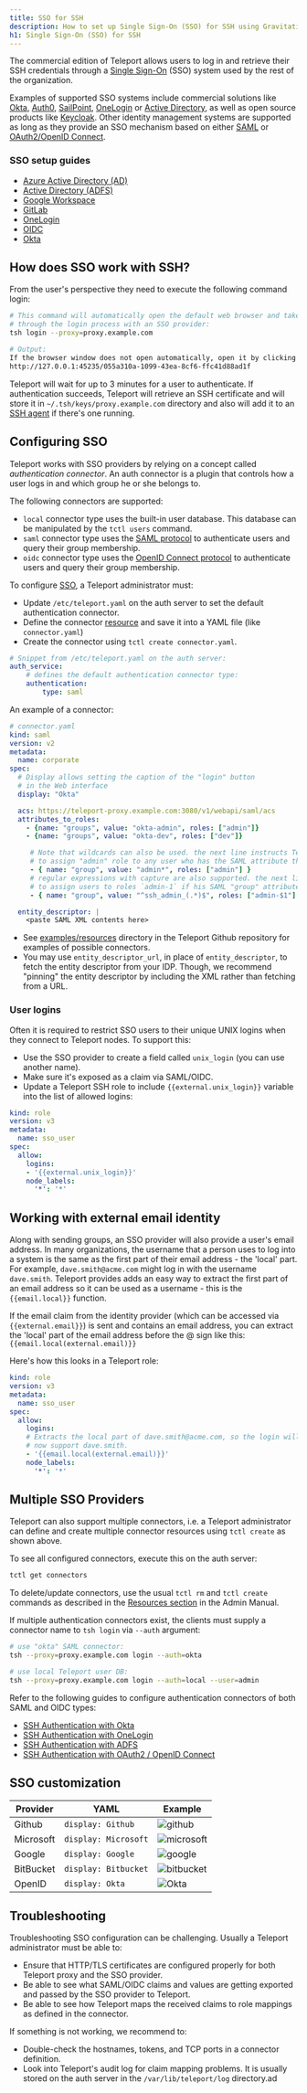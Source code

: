 ```yaml
---
title: SSO for SSH
description: How to set up Single Sign-On (SSO) for SSH using Gravitational Teleport.
h1: Single Sign-On (SSO) for SSH
---
```


The commercial edition of Teleport allows users to log in and retrieve their SSH
credentials through a [Single Sign-On](https://en.wikipedia.org/wiki/Single_sign-on)
(SSO) system used by the rest of the organization.

Examples of supported SSO systems include commercial solutions like [Okta](https://www.okta.com),
[Auth0](https://auth0.com/), [SailPoint](https://www.sailpoint.com/),
[OneLogin](https://www.onelogin.com/) or [Active Directory](https://en.wikipedia.org/wiki/Active_Directory_Federation_Services), as well as open source products like [Keycloak](http://www.keycloak.org).
Other identity management systems are supported as long as they provide an
SSO mechanism based on either [SAML](https://en.wikipedia.org/wiki/Security_Assertion_Markup_Language)
or [OAuth2/OpenID Connect](https://en.wikipedia.org/wiki/OpenID_Connect).

### SSO setup guides

- [Azure Active Directory (AD)](ssh-azuread.mdx)
- [Active Directory (ADFS)](ssh-adfs.mdx)
- [Google Workspace](ssh-google-workspace.mdx)
- [GitLab](gitlab.mdx)
- [OneLogin](ssh-one-login.mdx)
- [OIDC](oidc.mdx)
- [Okta](ssh-okta.mdx)

## How does SSO work with SSH?

From the user's perspective they need to execute the following command login:

```bash
# This command will automatically open the default web browser and take a user
# through the login process with an SSO provider:
tsh login --proxy=proxy.example.com

# Output:
If the browser window does not open automatically, open it by clicking on the link:
http://127.0.0.1:45235/055a310a-1099-43ea-8cf6-ffc41d88ad1f
```

Teleport will wait for up to 3 minutes for a user to authenticate. If authentication
succeeds, Teleport will retrieve an SSH certificate and will store it in
`~/.tsh/keys/proxy.example.com` directory and also will add it to an
[SSH agent](https://en.wikipedia.org/wiki/Ssh-agent) if there's one running.

## Configuring SSO

Teleport works with SSO providers by relying on a concept called
*authentication connector*. An auth connector is a plugin that controls how
a user logs in and which group he or she belongs to.

The following connectors are supported:

- `local` connector type uses the built-in user database. This database can be manipulated by the `tctl users` command.
- `saml` connector type uses the [SAML protocol](https://en.wikipedia.org/wiki/Security_Assertion_Markup_Language)
  to authenticate users and query their group membership.
- `oidc` connector type uses the [OpenID Connect protocol](https://en.wikipedia.org/wiki/OpenID_Connect)
  to authenticate users and query their group membership.

To configure [SSO](https://en.wikipedia.org/wiki/Single_sign-on), a Teleport administrator must:

- Update `/etc/teleport.yaml` on the auth server to set the default
  authentication connector.
- Define the connector [resource](../../admin-guide.mdx#resources) and save it into
  a YAML file (like `connector.yaml`)
- Create the connector using `tctl create connector.yaml`.

```yaml
# Snippet from /etc/teleport.yaml on the auth server:
auth_service:
    # defines the default authentication connector type:
    authentication:
        type: saml
```

An example of a connector:

```yaml
# connector.yaml
kind: saml
version: v2
metadata:
  name: corporate
spec:
  # Display allows setting the caption of the "login" button
  # in the Web interface
  display: "Okta"

  acs: https://teleport-proxy.example.com:3080/v1/webapi/saml/acs
  attributes_to_roles:
    - {name: "groups", value: "okta-admin", roles: ["admin"]}
    - {name: "groups", value: "okta-dev", roles: ["dev"]}

     # Note that wildcards can also be used. the next line instructs Teleport
     # to assign "admin" role to any user who has the SAML attribute that begins with "admin":
     - { name: "group", value: "admin*", roles: ["admin"] }
     # regular expressions with capture are also supported. the next line instructs Teleport
     # to assign users to roles `admin-1` if his SAML "group" attribute equals 'ssh_admin_1':
     - { name: "group", value: "^ssh_admin_(.*)$", roles: ["admin-$1"] }

  entity_descriptor: |
    <paste SAML XML contents here>
```

- See [examples/resources](https://github.com/gravitational/teleport/tree/master/examples/resources)
  directory in the Teleport Github repository for examples of possible connectors.
- You may use `entity_descriptor_url`, in place of `entity_descriptor`, to fetch the entity descriptor from your IDP. Though, we recommend "pinning" the entity descriptor by including the XML rather than fetching from a URL.

### User logins

Often it is required to restrict SSO users to their unique UNIX logins when they
connect to Teleport nodes. To support this:

- Use the SSO provider to create a field called `unix_login` (you can use another name).
- Make sure it's exposed as a claim via SAML/OIDC.
- Update a Teleport SSH role to include `{{external.unix_login}}` variable into the list of allowed logins:

```yaml
kind: role
version: v3
metadata:
  name: sso_user
spec:
  allow:
    logins:
    - '{{external.unix_login}}'
    node_labels:
      '*': '*'
```

## Working with external email identity

Along with sending groups, an SSO provider will also provide a user's email address.
In many organizations, the username that a person uses to log into a system is the
same as the first part of their email address - the 'local' part. For example, `dave.smith@acme.com` might log in with the username `dave.smith`. Teleport provides adds an easy way to
extract the first part of an email address so it can be used as a username - this
is the `{{email.local}}` function.

If the email claim from the identity provider (which can be accessed via `{{external.email}}`) is sent and contains an email address, you can extract the 'local' part of the email address before the @ sign like this: `{{email.local(external.email)}}`

Here's how this looks in a Teleport role:

```yaml
kind: role
version: v3
metadata:
  name: sso_user
spec:
  allow:
    logins:
    # Extracts the local part of dave.smith@acme.com, so the login will
    # now support dave.smith.
    - '{{email.local(external.email)}}'
    node_labels:
      '*': '*'
```

## Multiple SSO Providers

Teleport can also support multiple connectors, i.e. a Teleport administrator
can define and create multiple connector resources using `tctl create` as shown above.

To see all configured connectors, execute this on the auth server:

```bash
tctl get connectors
```

To delete/update connectors, use the usual `tctl rm` and `tctl create` commands
as described in the [Resources section](../../admin-guide.mdx#resources) in the Admin Manual.

If multiple authentication connectors exist, the clients must supply a
connector name to `tsh login` via `--auth` argument:

```bash
# use "okta" SAML connector:
tsh --proxy=proxy.example.com login --auth=okta

# use local Teleport user DB:
tsh --proxy=proxy.example.com login --auth=local --user=admin
```

Refer to the following guides to configure authentication connectors of both
SAML and OIDC types:

- [SSH Authentication with Okta](ssh-okta.mdx)
- [SSH Authentication with OneLogin](ssh-one-login.mdx)
- [SSH Authentication with ADFS](ssh-adfs.mdx)
- [SSH Authentication with OAuth2 / OpenID Connect](oidc.mdx)

## SSO customization

| Provider | YAML | Example |
| - | - | - |
| Github | `display: Github` | ![github](../../../img/teleport-sso/github@2x.png) |
| Microsoft | `display: Microsoft` | ![microsoft](../../../img/teleport-sso/microsoft@2x.png) |
| Google | `display: Google` | ![google](../../../img/teleport-sso/google@2x.png) |
| BitBucket | `display: Bitbucket` | ![bitbucket](../../../img/teleport-sso/bitbucket@2x.png) |
| OpenID | `display: Okta` | ![Okta](../../../img/teleport-sso/openId@2x.png) |

## Troubleshooting

Troubleshooting SSO configuration can be challenging. Usually a Teleport administrator
must be able to:

- Ensure that HTTP/TLS certificates are configured properly for both Teleport
  proxy and the SSO provider.
- Be able to see what SAML/OIDC claims and values are getting exported and passed
  by the SSO provider to Teleport.
- Be able to see how Teleport maps the received claims to role mappings as defined
  in the connector.

If something is not working, we recommend to:

- Double-check the hostnames, tokens, and TCP ports in a connector definition.
- Look into Teleport's audit log for claim mapping problems. It is usually stored on the
  auth server in the `/var/lib/teleport/log` directory.ad